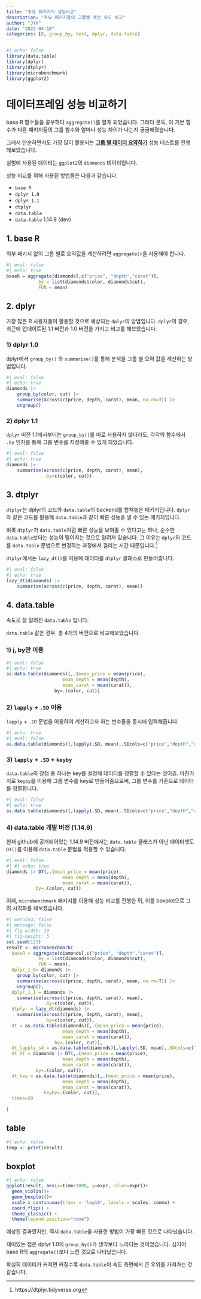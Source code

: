```yaml
---
title: "주요 패키지의 성능비교"
description: "주요 패키지들의 그룹별 계산 속도 비교"
author: "JYH"
date: "2023-04-10"
categories: [R, group_by, test, dplyr, data.table]
---
```


```r
#| echo: false
library(data.table)
library(dplyr)
library(dtplyr)
library(microbenchmark)
library(ggplot2)
```

# 데이터프레임 성능 비교하기

base R 함수들을 공부하다 `aggregate()`를 알게 되었습니다. 그러다 문득, 이 기본 함수가 다른 패키지들의 그룹 함수와 얼마나 성능 차이가 나는지 궁금해졌습니다.

그래서 단순하면서도 가장 많이 활용되는 [**그룹 별 데이터 요약하기**]{.underline} 성능 테스트를 진행해보았습니다.

실험에 사용된 데이터는 `ggplot2`의 `diamonds` 데이터입니다.

성능 비교를 위해 사용된 방법들은 다음과 같습니다.

-   `base R`
-   `dplyr 1.0`
-   `dplyr 1.1`
-   `dtplyr`
-   `data.table`
-   `data.table` 1.14.9 (dev)

## 1. base R

외부 패키지 없이 그룹 별로 요약값을 계산하려면 `aggregate()`을 사용해야 합니다.

```r
#| eval: false
#| echo: true
baseR = aggregate(diamonds[,c("price", "depth","carat")],
            by = list(diamonds$color, diamonds$cut),
            FUN = mean)
```

## 2. dplyr

가장 많은 R 사용자들이 활용할 것으로 예상되는 `dplyr`의 방법입니다. `dplyr`의 경우, 최근에 업데이트된 1.1 버전과 1.0 버전을 가지고 비교를 해보았습니다.

### 1) dplyr 1.0

dplyr에서 `group_by()` 와 `summarise()`를 통해 분석을 그룹 별 요약 값을 계산하는 방법입니다.

```r
#| eval: false
#| echo: true
diamonds |>
    group_by(color, cut) |> 
    summarise(across(c(price, depth, carat), mean, na.rm=T)) |> 
    ungroup()
```

### 2) dplyr 1.1

`dplyr` 버전 1.1에서부터는 `group_by()`를 따로 사용하지 않더라도, 각각의 함수에서 `.by` 인자를 통해 그룹 변수를 지정해줄 수 있게 되었습니다.

```r
#| eval: false
#| echo: true
diamonds |> 
    summarise(across(c(price, depth, carat), mean),
              .by=c(color, cut))
```

## 3. dtplyr

`dtplyr`는 dplyr의 코드와 `data.table`의 backend를 합쳐놓은 패키지입니다. `dplyr`와 같은 코드를 활용해 `data.table`과 같이 빠른 성능을 낼 수 있는 패키지입니다.

::: callout-warning
비록 `dtplyr`가 `data.table`처럼 빠른 성능을 보여줄 수 있다고는 하나, 순수한 `data.table`보다는 성능이 떨어지는 것으로 알려져 있습니다. 그 이유는 `dplyr`의 코드를 `data.table` 문법으로 변경하는 과정에서 걸리는 시간 때문입니다.[^1]
:::

[^1]: https://dtplyr.tidyverse.org

`dtplyr`에서는 `lazy_dt()`를 이용해 데이터를 `dtplyr` 클래스로 만들어줍니다.

```r
#| eval: false
#| echo: true
lazy_dt(diamonds) |> 
    summarise(across(c(price, depth, carat), mean))
```

## 4. data.table

속도로 잘 알려진 `data.table` 입니다.

`data.table` 같은 경우, 총 4개의 버전으로 비교해보았습니다.

### 1) j, by만 이용

```r
#| eval: false
#| echo: true
as.data.table(diamonds)[,.(mean_price = mean(price),
                     mean_depth = mean(depth),
                     mean_carat = mean(carat)), 
                  by=.(color, cut)]
```

### 2) `lapply` + `.SD` 이용

`lapply` + `.SD` 문법을 이용하여 계산하고자 하는 변수들을 동시에 입력해줍니다.

```r
#| echo: true
#| eval: false
as.data.table(diamonds)[,lapply(.SD, mean),.SDcols=c("price","depth","carat"), by=.(color, cut)]
```

### 3) `lapply` + `.SD` + `keyby`

`data.table`의 장점 중 하나는 key를 설정해 데이터를 정렬할 수 있다는 것이죠. 마찬가지로 `keyby`를 이용해 그룹 변수를 key로 만들어줌으로써, 그룹 변수를 기준으로 데이터를 정렬합니다.

```r
#| eval: false
#| echo: true
as.data.table(diamonds)[,lapply(.SD, mean),.SDcols=c("price","depth","carat"), keyby=.(color, cut)]
```

### 4) data.table 개발 버전 (1.14.9)

현재 github에 공개되어있는 1.14.9 버전에서는 `data.table` 클래스가 아닌 데이터셋도 `DT()`를 이용해 `data.table` 문법을 적용할 수 있습니다.

```r
#| eval: false
#| #| echo: true
diamonds |> DT(,.(mean_price = mean(price),
                     mean_depth = mean(depth),
                     mean_carat = mean(carat)),
           by=.(color, cut))
```

이제, `microbenchmark` 패키지를 이용해 성능 비교를 진행한 뒤, 이를 boxplot으로 그려 시각화를 해보겠습니다.

```r
#| warning: false
#| message: false
#| fig-width: 10
#| fig-height: 5
set.seed(123)
result <- microbenchmark(
  baseR = aggregate(diamonds[,c("price", "depth","carat")],
            by = list(diamonds$color, diamonds$cut),
            FUN = mean),
  dplyr_1_0= diamonds |>
    group_by(color, cut) |> 
    summarise(across(c(price, depth, carat), mean, na.rm=T)) |> 
    ungroup(),
  dplyr_1_1 = diamonds |> 
    summarise(across(c(price, depth, carat), mean),
              .by=c(color, cut)),
  dtplyr = lazy_dt(diamonds) |> 
    summarise(across(c(price, depth, carat), mean),
              .by=c(color, cut)),
  dt = as.data.table(diamonds)[,.(mean_price = mean(price),
                     mean_depth = mean(depth),
                     mean_carat = mean(carat)), 
                  by=.(color, cut)],
  dt_lapply_sd = as.data.table(diamonds)[,lapply(.SD, mean),.SDcols=c("price","depth","carat"), by=.(color, cut)],
  dt_DT = diamonds |> DT(,.(mean_price = mean(price),
                     mean_depth = mean(depth),
                     mean_carat = mean(carat)),
           by=.(color, cut)),
  dt_key = as.data.table(diamonds)[,.(mean_price = mean(price),
                     mean_depth = mean(depth),
                     mean_carat = mean(carat)),
              keyby=.(color, cut)],
  times=50
  
)
```

::: panel-tabset
## table

```r
#| echo: false
temp <- print(result) 
```

## boxplot

```r
#| echo: false
ggplot(result, aes(x=time/1000, y=expr, color=expr))+
  geom_violin()+
  geom_boxplot()+
  scale_x_continuous(trans = 'log10', labels = scales::comma) +
  coord_flip() +
  theme_classic() +
  theme(legend.position="none")
```
:::

예상된 결과였지만, 역시 `data.table`을 사용한 방법이 가장 빠른 것으로 나타났습니다.

재미있는 점은 dplyr 1.0의 `group_by()`가 생각보다 느리다는 것이었습니다. 심지어 base R의 `aggregate()`보다 느린 것으로 나타났습니다.

확실히 데이터가 커지면 커질수록 `data.table`이 속도 측면에서 큰 우위를 가져가는 것 같습니다.
